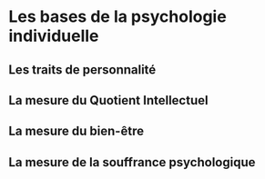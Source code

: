 # Les bases de la psychologie individuelle

## Les traits de personnalité

## La mesure du Quotient Intellectuel

## La mesure du bien-être

## La mesure de la souffrance psychologique

